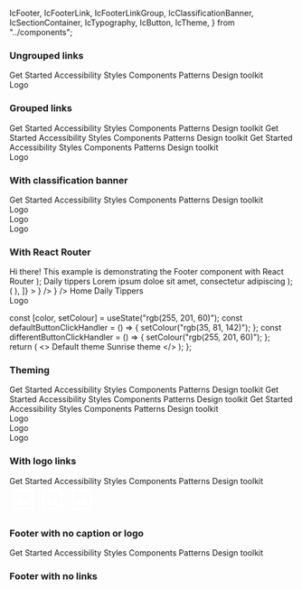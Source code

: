   IcFooter,
  IcFooterLink,
  IcFooterLinkGroup,
  IcClassificationBanner,
  IcSectionContainer,
  IcTypography,
  IcButton,
  IcTheme,
} from "../components";

<Meta title="Footer" component="IcFooter" />

<Description markdown={readme} />

### Ungrouped links

<Canvas>
  <Story name="Ungrouped links">
    <IcFooter
      description="The ICDS is maintained by the Design Practice Team. If you've got a question or want to feedback, 
          please get in touch."
      caption="All content is available under the Open Government Licence v3.0, except source code and code examples which are available under the MIT Licence."
    >
      <IcFooterLink slot="link" href="/">
        Get Started
      </IcFooterLink>
      <IcFooterLink slot="link" href="/">
        Accessibility
      </IcFooterLink>
      <IcFooterLink slot="link" href="/">
        Styles
      </IcFooterLink>
      <IcFooterLink slot="link" href="/">
        Components
      </IcFooterLink>
      <IcFooterLink slot="link" href="/">
        Patterns
      </IcFooterLink>
      <IcFooterLink slot="link" href="/">
        Design toolkit
      </IcFooterLink>
      <div
        slot="logo"
        style={{
          width: "100px",
          height: "100px",
          display: "flex",
          alignItems: "center",
          justifyContent: "center",
          backgroundColor: "var(--ic-theme-primary)",
          color: "var(--ic-theme-text)",
        }}
      >
        Logo
      </div>
    </IcFooter>
  </Story>
</Canvas>

### Grouped links

<Canvas>
  <Story name="Grouped links">
    <IcFooter
      group-links
      description="The ICDS is maintained by the Design Practice Team. If you've got a question or want to feedback, 
          please get in touch."
      caption="All content is available under the Open Government Licence v3.0, except source code and code examples which are available under the MIT Licence."
    >
      <IcFooterLinkGroup slot="link" group-title="Links 1">
        <IcFooterLink href="/">Get Started</IcFooterLink>
        <IcFooterLink href="/">Accessibility</IcFooterLink>
        <IcFooterLink href="/">Styles</IcFooterLink>
        <IcFooterLink href="/">Components</IcFooterLink>
        <IcFooterLink href="/">Patterns</IcFooterLink>
        <IcFooterLink href="/">Design toolkit</IcFooterLink>
      </IcFooterLinkGroup>
      <IcFooterLinkGroup slot="link" group-title="Links 2">
        <IcFooterLink href="/">Get Started</IcFooterLink>
        <IcFooterLink href="/">Accessibility</IcFooterLink>
        <IcFooterLink href="/">Styles</IcFooterLink>
        <IcFooterLink href="/">Components</IcFooterLink>
        <IcFooterLink href="/">Patterns</IcFooterLink>
        <IcFooterLink href="/">Design toolkit</IcFooterLink>
      </IcFooterLinkGroup>
      <IcFooterLinkGroup slot="link" group-title="Links 3">
        <IcFooterLink href="/">Get Started</IcFooterLink>
        <IcFooterLink href="/">Accessibility</IcFooterLink>
        <IcFooterLink href="/">Styles</IcFooterLink>
        <IcFooterLink href="/">Components</IcFooterLink>
        <IcFooterLink href="/">Patterns</IcFooterLink>
        <IcFooterLink href="/">Design toolkit</IcFooterLink>
      </IcFooterLinkGroup>
      <div
        slot="logo"
        style={{
          width: "100px",
          height: "100px",
          display: "flex",
          alignItems: "center",
          justifyContent: "center",
          backgroundColor: "var(--ic-theme-primary)",
          color: "var(--ic-theme-text)",
        }}
      >
        Logo
      </div>
    </IcFooter>
  </Story>
</Canvas>

### With classification banner

<Canvas>
  <Story name="With classification banner">
    <IcClassificationBanner classification="official" />
    <IcFooter
      align="full-width"
      description="The ICDS is maintained by the Design Practice Team. If you've got a question or want to feedback, 
          please get in touch."
      caption="All content is available under the Open Government Licence v3.0, except source code and code examples which are available under the MIT Licence."
      style={{ position: "fixed", bottom: "0", left: "0", right: "0" }}
    >
      <IcFooterLink slot="link" href="/">
        Get Started
      </IcFooterLink>
      <IcFooterLink slot="link" href="/">
        Accessibility
      </IcFooterLink>
      <IcFooterLink slot="link" href="/">
        Styles
      </IcFooterLink>
      <IcFooterLink slot="link" href="/">
        Components
      </IcFooterLink>
      <IcFooterLink slot="link" href="/">
        Patterns
      </IcFooterLink>
      <IcFooterLink slot="link" href="/">
        Design toolkit
      </IcFooterLink>
      <div
        slot="logo"
        style={{
          width: "100px",
          height: "100px",
          display: "flex",
          alignItems: "center",
          justifyContent: "center",
          backgroundColor: "var(--ic-theme-primary)",
          color: "var(--ic-theme-text)",
        }}
      >
        Logo
      </div>
      <div
        slot="logo"
        style={{
          width: "100px",
          height: "100px",
          display: "flex",
          alignItems: "center",
          justifyContent: "center",
          backgroundColor: "var(--ic-theme-primary)",
          color: "var(--ic-theme-text)",
        }}
      >
        Logo
      </div>
      <div
        slot="logo"
        style={{
          width: "100px",
          height: "100px",
          display: "flex",
          alignItems: "center",
          justifyContent: "center",
          backgroundColor: "var(--ic-theme-primary)",
          color: "var(--ic-theme-text)",
        }}
      >
        Logo
      </div>
    </IcFooter>
  </Story>
</Canvas>

### With React Router

  <IcSectionContainer>
    <IcTypography variant="h1">Hi there!</IcTypography>
    <IcTypography>
      This example is demonstrating the Footer component with React Router
    </IcTypography>
  </IcSectionContainer>
);

  <IcSectionContainer>
    <IcTypography variant="h1">Daily tippers</IcTypography>
    <IcTypography>
      Lorem ipsum doloe sit amet, consectetur adipiscing
    </IcTypography>
  </IcSectionContainer>
);

<Canvas>
  <Story
    name="With React Router"
    decorators={[
      (Story) => (
        <MemoryRouter initialEntries={["/"]}>
          <Story />
        </MemoryRouter>
      ),
    ]}
  >
    <Routes>
      <Route path="/" element={<HomePage />} />
      <Route path="/daily-tippers" element={<DailyTippers />} />
    </Routes>
    <IcFooter
      description="The ICDS is maintained by the Design Practice Team. If you've got a question or want to feedback, 
        please get in touch."
      caption="All content is available under the Open Government Licence v3.0, except source code and code examples which are available under the MIT Licence."
      style={{ bottom: "0", left: "0", right: "0" }}
    >
      <IcFooterLink slot="link">
        <NavLink to="/" style={{ color: "var(--ic-theme-text)" }}>
          Home
        </NavLink>
      </IcFooterLink>
      <IcFooterLink slot="link">
        <NavLink to="/daily-tippers" style={{ color: "var(--ic-theme-text)" }}>
          Daily Tippers
        </NavLink>
      </IcFooterLink>
      <div
        slot="logo"
        style={{
          width: "100px",
          height: "100px",
          display: "flex",
          alignItems: "center",
          justifyContent: "center",
          backgroundColor: "var(--ic-theme-primary)",
          color: "var(--ic-theme-text)",
        }}
      >
        Logo
      </div>
    </IcFooter>
  </Story>
</Canvas>

  const [color, setColour] = useState("rgb(255, 201, 60)");
  const defaultButtonClickHandler = () => {
    setColour("rgb(35, 81, 142)");
  };
  const differentButtonClickHandler = () => {
    setColour("rgb(255, 201, 60)");
  };
  return (
    <>
      <IcTheme color={color} />
      <IcButton variant="primary" onClick={defaultButtonClickHandler}>
        Default theme
      </IcButton>
      <IcButton variant="primary" onClick={differentButtonClickHandler}>
        Sunrise theme
      </IcButton>
    </>
  );
};

### Theming

<Canvas>
  <Story name="Theming">
    <Controlled />
    <IcFooter
      align="full-width"
      group-links
      description="The ICDS is maintained by the Design Practice Team. If you've got a question or want to feedback, 
        please get in touch."
      caption="All content is available under the Open Government Licence v3.0, except source code and code examples which are available under the MIT Licence."
      style={{ position: "fixed", bottom: "0", left: "0", right: "0" }}
    >
      <IcFooterLinkGroup slot="link" group-title="Links 1">
        <IcFooterLink href="/">Get Started</IcFooterLink>
        <IcFooterLink href="/">Accessibility</IcFooterLink>
        <IcFooterLink href="/">Styles</IcFooterLink>
        <IcFooterLink href="/">Components</IcFooterLink>
        <IcFooterLink href="/">Patterns</IcFooterLink>
        <IcFooterLink href="/">Design toolkit</IcFooterLink>
      </IcFooterLinkGroup>
      <IcFooterLinkGroup slot="link" group-title="Links 2">
        <IcFooterLink href="/">Get Started</IcFooterLink>
        <IcFooterLink href="/">Accessibility</IcFooterLink>
        <IcFooterLink href="/">Styles</IcFooterLink>
        <IcFooterLink href="/">Components</IcFooterLink>
        <IcFooterLink href="/">Patterns</IcFooterLink>
        <IcFooterLink href="/">Design toolkit</IcFooterLink>
      </IcFooterLinkGroup>
      <IcFooterLinkGroup slot="link" group-title="Links 3">
        <IcFooterLink href="/">Get Started</IcFooterLink>
        <IcFooterLink href="/">Accessibility</IcFooterLink>
        <IcFooterLink href="/">Styles</IcFooterLink>
        <IcFooterLink href="/">Components</IcFooterLink>
        <IcFooterLink href="/">Patterns</IcFooterLink>
        <IcFooterLink href="/">Design toolkit</IcFooterLink>
      </IcFooterLinkGroup>
      <div
        slot="logo"
        style={{
          width: "100px",
          height: "100px",
          display: "flex",
          alignItems: "center",
          justifyContent: "center",
          backgroundColor: "var(--ic-theme-primary)",
          color: "var(--ic-theme-text)",
        }}
      >
        Logo
      </div>
      <div
        slot="logo"
        style={{
          width: "100px",
          height: "100px",
          display: "flex",
          alignItems: "center",
          justifyContent: "center",
          backgroundColor: "var(--ic-theme-primary)",
          color: "var(--ic-theme-text)",
        }}
      >
        Logo
      </div>
      <div
        slot="logo"
        style={{
          width: "100px",
          height: "100px",
          display: "flex",
          alignItems: "center",
          justifyContent: "center",
          backgroundColor: "var(--ic-theme-primary)",
          color: "var(--ic-theme-text)",
        }}
      >
        Logo
      </div>
    </IcFooter>
  </Story>
</Canvas>

### With logo links

<Canvas>
  <Story name="With logo links">
    <IcFooter
      description="The ICDS is maintained by the Design Practice Team. If you've got a question or want to feedback, 
          please get in touch."
      caption="All content is available under the Open Government Licence v3.0, except source code and code examples which are available under the MIT Licence."
    >
      <IcFooterLink slot="link" href="/">
        Get Started
      </IcFooterLink>
      <IcFooterLink slot="link" href="/">
        Accessibility
      </IcFooterLink>
      <IcFooterLink slot="link" href="/">
        Styles
      </IcFooterLink>
      <IcFooterLink slot="link" href="/">
        Components
      </IcFooterLink>
      <IcFooterLink slot="link" href="/">
        Patterns
      </IcFooterLink>
      <IcFooterLink slot="link" href="/">
        Design toolkit
      </IcFooterLink>
      <div slot="logo" style={{ display: "flex", gap: "var(--ic-space-lg)" }}>
        <IcFooterLink href="/">
          <svg
            xmlns="http://www.w3.org/2000/svg"
            height="48px"
            viewBox="0 0 24 24"
            width="48px"
            fill="#FFFFFF"
          >
            <path d="M0 0h24v24H0V0z" fill="none" />
            <path d="M19 5v14H5V5h14m0-2H5c-1.1 0-2 .9-2 2v14c0 1.1.9 2 2 2h14c1.1 0 2-.9 2-2V5c0-1.1-.9-2-2-2zm-4.86 8.86l-3 3.87L9 13.14 6 17h12l-3.86-5.14z" />
          </svg>
        </IcFooterLink>
        <IcFooterLink href="/">
          <svg
            xmlns="http://www.w3.org/2000/svg"
            height="48px"
            viewBox="0 0 24 24"
            width="48px"
            fill="#FFFFFF"
          >
            <path d="M0 0h24v24H0V0z" fill="none" />
            <path d="M19 5v14H5V5h14m0-2H5c-1.1 0-2 .9-2 2v14c0 1.1.9 2 2 2h14c1.1 0 2-.9 2-2V5c0-1.1-.9-2-2-2zm-4.86 8.86l-3 3.87L9 13.14 6 17h12l-3.86-5.14z" />
          </svg>
        </IcFooterLink>
        <IcFooterLink href="/">
          <svg
            xmlns="http://www.w3.org/2000/svg"
            height="48px"
            viewBox="0 0 24 24"
            width="48px"
            fill="#FFFFFF"
          >
            <path d="M0 0h24v24H0V0z" fill="none" />
            <path d="M19 5v14H5V5h14m0-2H5c-1.1 0-2 .9-2 2v14c0 1.1.9 2 2 2h14c1.1 0 2-.9 2-2V5c0-1.1-.9-2-2-2zm-4.86 8.86l-3 3.87L9 13.14 6 17h12l-3.86-5.14z" />
          </svg>
        </IcFooterLink>
      </div>
    </IcFooter>
  </Story>
</Canvas>

### Footer with no caption or logo

<Canvas>
  <Story name="Footer with no caption or logo">
    <IcFooter
      description="The ICDS is maintained by the Design Practice Team. If you've got a question or want to feedback, 
          please get in touch."
    >
      <IcFooterLink slot="link" href="/">
        Get Started
      </IcFooterLink>
      <IcFooterLink slot="link" href="/">
        Accessibility
      </IcFooterLink>
      <IcFooterLink slot="link" href="/">
        Styles
      </IcFooterLink>
      <IcFooterLink slot="link" href="/">
        Components
      </IcFooterLink>
      <IcFooterLink slot="link" href="/">
        Patterns
      </IcFooterLink>
      <IcFooterLink slot="link" href="/">
        Design toolkit
      </IcFooterLink>
    </IcFooter>
  </Story>
</Canvas>

### Footer with no links

<Canvas>
  <Story name="Footer with no links">
    <IcFooter
      description="The ICDS is maintained by the Design Practice Team. If you've got a question or want to feedback, 
          please get in touch."
      caption="All content is available under the Open Government Licence v3.0, except source code and code examples which are available under the MIT Licence."
    />
  </Story>
</Canvas>
